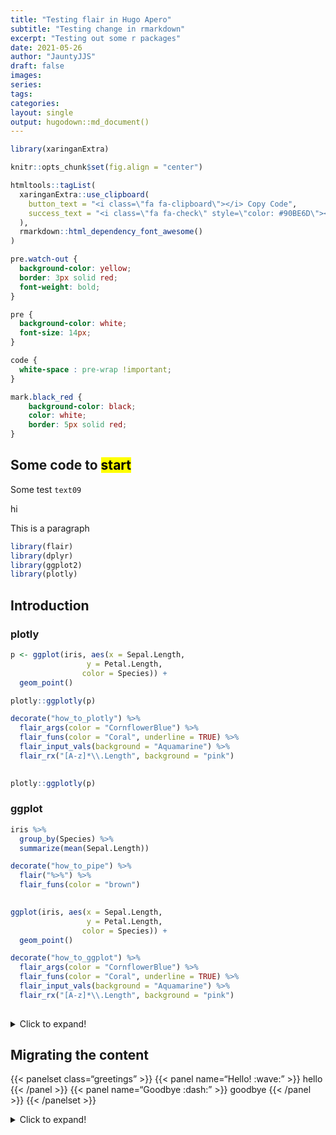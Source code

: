 ```yaml
---
title: "Testing flair in Hugo Apero"
subtitle: "Testing change in rmarkdown"
excerpt: "Testing out some r packages"
date: 2021-05-26
author: "JauntyJJS"
draft: false
images:
series:
tags:
categories:
layout: single
output: hugodown::md_document()
---
```


```r
library(xaringanExtra)

knitr::opts_chunk$set(fig.align = "center")

htmltools::tagList(
  xaringanExtra::use_clipboard(
    button_text = "<i class=\"fa fa-clipboard\"></i> Copy Code",
    success_text = "<i class=\"fa fa-check\" style=\"color: #90BE6D\"></i> Copied!",
  ),
  rmarkdown::html_dependency_font_awesome()
)
```


```css

pre.watch-out {
  background-color: yellow;
  border: 3px solid red;
  font-weight: bold;
}

pre {
  background-color: white;
  font-size: 14px;
}

code {
  white-space : pre-wrap !important;
}

mark.black_red {
    background-color: black;
    color: white;
    border: 5px solid red;
}
```

## Some code to <mark class="black_red">start</mark>

Some test `text09` 

hi <i class="fas fa-hands-helping"></i>

<p class="blue">This is a paragraph</p>

```r
library(flair)
library(dplyr)
library(ggplot2)
library(plotly)
```

## Introduction

### plotly

```r

p <- ggplot(iris, aes(x = Sepal.Length, 
                 y = Petal.Length, 
                color = Species)) +
  geom_point()

plotly::ggplotly(p)

```

```r

decorate("how_to_plotly") %>%
  flair_args(color = "CornflowerBlue") %>%
  flair_funs(color = "Coral", underline = TRUE) %>%
  flair_input_vals(background = "Aquamarine") %>%
  flair_rx("[A-z]*\\.Length", background = "pink")
  
```

```r
plotly::ggplotly(p)
```

### ggplot

```r

iris %>%
  group_by(Species) %>%
  summarize(mean(Sepal.Length))

```

```r

decorate("how_to_pipe") %>% 
  flair("%>%") %>%
  flair_funs(color = "brown")
  
```

```r

ggplot(iris, aes(x = Sepal.Length, 
                 y = Petal.Length, 
                color = Species)) +
  geom_point()

```


```r

decorate("how_to_ggplot") %>%
  flair_args(color = "CornflowerBlue") %>%
  flair_funs(color = "Coral", underline = TRUE) %>%
  flair_input_vals(background = "Aquamarine") %>%
  flair_rx("[A-z]*\\.Length", background = "pink")
  
```

<details>
  <summary>Click to expand!</summary>

```r
mtcars[1:5, "mpg"]
```

</details>

## Migrating the content


{{< panelset class="greetings" >}}
{{< panel name="Hello! :wave:" >}}
  hello
{{< /panel >}}
{{< panel name="Goodbye :dash:" >}}
  goodbye
{{< /panel >}}
{{< /panelset >}}


<details>
  <summary>Click to expand!</summary>
  
```r
    ― Checking netlify.toml...
    ○ Found HUGO_VERSION = 0.82.1 in [build] context of netlify.toml.
    | Checking that Netlify & local Hugo versions match...
    | Mismatch found:  blogdown is using Hugo version (0.69.2) to build site locally.  Netlify is using Hugo version (0.82.1) to build site.
    ● [TODO] Option 1: Change HUGO_VERSION = "0.69.2" in netlify.toml to match local version.
    ● [TODO] Option 2: Use blogdown::install_hugo("0.82.1") to match Netlify version, and set options(blogdown.hugo.version = "0.82.1") in .Rprofile to pin this Hugo version (also remember to restart R).
    | Checking that Netlify & local Hugo publish directories match...
    ○ Good to go - blogdown and Netlify are using the same publish directory: public
    ― Check complete: netlify.toml
```

</details>

